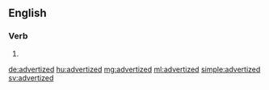 ==English==

===Verb===
{{head|en|verb form}}

# {{en-past of|advertize}}

[[de:advertized]]
[[hu:advertized]]
[[mg:advertized]]
[[ml:advertized]]
[[simple:advertized]]
[[sv:advertized]]